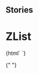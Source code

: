 
## Stories

<Meta title="List/ZList" component="z-list" />

# ZList

<Preview>
  <Story name="z-list">
    {html` <z-list
      inputrawdata='[
        {"text":"list element 1","link":"http://www.zanichelli.it","listitemid":"id1","icon":"checkbox-checked"},
        {"text":"list element 2","link":"http://my.zanichelli.it","listitemid":"id2","icon":"checkbox"},
        {"text":""}
        ]'
    >
    </z-list>`}
  </Story>
</Preview>

{" "}
<Props of="z-list" />

